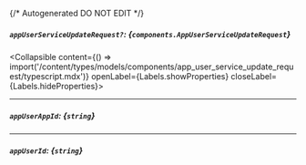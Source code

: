 {/* Autogenerated DO NOT EDIT  */}

##### `appUserServiceUpdateRequest?`: *{`components.AppUserServiceUpdateRequest`}*
<Collapsible content={() => import('/content/types/models/components/app_user_service_update_request/typescript.mdx')} openLabel={Labels.showProperties} closeLabel={Labels.hideProperties}>
</Collapsible>

---
##### `appUserAppId`: *{`string`}*

---
##### `appUserId`: *{`string`}*


